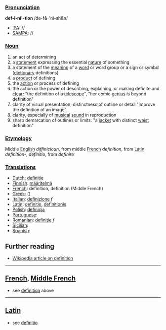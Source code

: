 ===[[Pronunciation]]===

'''def-i-ni'-tion'''     /de-f&-'ni-sh&n/
*[[IPA]]: //
*[[SAMPA]]: //

===[[Noun]]===

# an act of determining
# a [[statement]] expressing the essential [[nature]] of something
# a statement of the [[meaning]] of a [[word]] or word group or a sign or symbol ([[dictionary]] definitions)
# a [[product]] of defining
# the [[action]] or process of defining
# the action or the power of describing, explaining, or making definite and [[clear]]: "the definition of a [[telescope]]", "her comic [[genius]] is beyond definition"
# clarity of visual presentation; distinctness of outline or detail "improve the definition of an image"
# clarity, especially of [[musical]] [[sound]] in reproduction
# sharp demarcation of outlines or limits: "a [[jacket]] with distinct [[waist]] definition"

===[[Etymology]]===

Middle [[English]] ''diffinicioun'', from middle [[French]] ''definition'', from [[Latin]] ''definition-'', ''definitio'', from ''definire''

===[[Translations]]===

*[[Dutch]]: [[definitie]]
*[[Finnish]]: [[määritelmä]]
*[[French]]: definition, definition (Middle French)
*[[Greek]]: [[]] ()
*[[Italian]]: [[definizione]] ''f''
*[[Latin]]: [[definitio]], [[definitionis]]
*[[Polish]]: [[definicja]]
*[[Portuguese]]: [[]]
*[[Romanian]]: [[definiţie]] ''f''
*[[Sicilian]]: [[]]
*[[Spanish]]: [[]]

== Further reading ==

* [[w:definition|Wikipedia article on definition]]
----
==[[French]], [[Middle French]]==

*see [[definition]] above
----
==[[Latin]]==

*see [[definitio]]